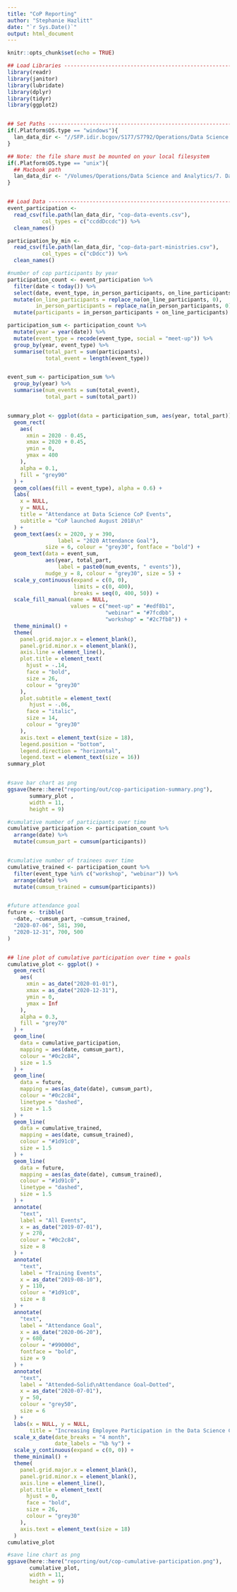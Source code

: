 ```yaml
---
title: "CoP Reporting"
author: "Stephanie Hazlitt"
date: "`r Sys.Date()`"
output: html_document
---
```


<!--
Copyright 2020 Province of British Columbia

This work is licensed under the Creative Commons Attribution 4.0 International License.
To view a copy of this license, visit http://creativecommons.org/licenses/by/4.0/.
-->


```r
knitr::opts_chunk$set(echo = TRUE)

## Load Libraries --------------------------------------------------------------
library(readr)
library(janitor)
library(lubridate)
library(dplyr)
library(tidyr)
library(ggplot2)


## Set Paths -------------------------------------------------------------------
if(.Platform$OS.type == "windows"){
  lan_data_dir <- "//SFP.idir.bcgov/S177/S7792/Operations/Data Science and Analytics/7. Data Science CoP/data"
}

## Note: the file share must be mounted on your local filesystem
if(.Platform$OS.type == "unix"){
  ## Macbook path
  lan_data_dir <- "/Volumes/Operations/Data Science and Analytics/7. Data Science CoP/data"
}


## Load Data -------------------------------------------------------------------
event_participation <-
  read_csv(file.path(lan_data_dir, "cop-data-events.csv"),
           col_types = c("ccddDccdc")) %>%
  clean_names()

participation_by_min <-
  read_csv(file.path(lan_data_dir, "cop-data-part-ministries.csv"),
           col_types = c("cDdcc")) %>%
  clean_names()
```




```r
#number of cop participants by year
participation_count <- event_participation %>%
  filter(date < today()) %>%
  select(date, event_type, in_person_participants, on_line_participants) %>%
  mutate(on_line_participants = replace_na(on_line_participants, 0),
         in_person_participants = replace_na(in_person_participants, 0)) %>%
  mutate(participants = in_person_participants + on_line_participants) 
```


```r
participation_sum <- participation_count %>%
  mutate(year = year(date)) %>% 
  mutate(event_type = recode(event_type, social = "meet-up")) %>% 
  group_by(year, event_type) %>% 
  summarise(total_part = sum(participants),
            total_event = length(event_type)) 


event_sum <- participation_sum %>% 
  group_by(year) %>% 
  summarise(num_events = sum(total_event),
            total_part = sum(total_part))


summary_plot <- ggplot(data = participation_sum, aes(year, total_part)) +
  geom_rect(
    aes(
      xmin = 2020 - 0.45,
      xmax = 2020 + 0.45,
      ymin = 0,
      ymax = 400
    ),
    alpha = 0.1,
    fill = "grey90"
  ) +
  geom_col(aes(fill = event_type), alpha = 0.6) +
  labs(
    x = NULL,
    y = NULL,
    title = "Attendance at Data Science CoP Events",
    subtitle = "CoP launched August 2018\n"
  ) +
  geom_text(aes(x = 2020, y = 390,
                label = "2020 Attendance Goal"),
            size = 6, colour = "grey30", fontface = "bold") +
  geom_text(data = event_sum,
            aes(year, total_part,
                label = paste0(num_events, " events")),
            nudge_y = 8, colour = "grey30", size = 5) +
  scale_y_continuous(expand = c(0, 0),
                     limits = c(0, 400),
                     breaks = seq(0, 400, 50)) +
  scale_fill_manual(name = NULL,
                    values = c("meet-up" = "#edf8b1",
                               "webinar" = "#7fcdbb",
                               "workshop" = "#2c7fb8")) +
  theme_minimal() +
  theme(
    panel.grid.major.x = element_blank(),
    panel.grid.minor.x = element_blank(),
    axis.line = element_line(),
    plot.title = element_text(
      hjust = -.14,
      face = "bold",
      size = 26,
      colour = "grey30"
    ),
    plot.subtitle = element_text(
       hjust = -.06,
      face = "italic",
      size = 14,
      colour = "grey30"
    ),
    axis.text = element_text(size = 18),
    legend.position = "bottom",
    legend.direction = "horizontal",
    legend.text = element_text(size = 16))
summary_plot 


#save bar chart as png
ggsave(here::here("reporting/out/cop-participation-summary.png"), 
       summary_plot ,
       width = 11,
       height = 9)

```



```r

#cumulative number of participants over time
cumulative_participation <- participation_count %>% 
  arrange(date) %>% 
  mutate(cumsum_part = cumsum(participants))


#cumulative number of trainees over time
cumulative_trained <- participation_count %>% 
  filter(event_type %in% c("workshop", "webinar")) %>% 
  arrange(date) %>% 
  mutate(cumsum_trained = cumsum(participants))


#future attendance goal
future <- tribble(
  ~date, ~cumsum_part, ~cumsum_trained,
  "2020-07-06", 581, 390,
  "2020-12-31", 700, 500
)


## line plot of cumulative participation over time + goals
cumulative_plot <- ggplot() +
  geom_rect(
    aes(
      xmin = as_date("2020-01-01"),
      xmax = as_date("2020-12-31"),
      ymin = 0,
      ymax = Inf
    ),
    alpha = 0.3,
    fill = "grey70"
  ) +
  geom_line(
    data = cumulative_participation,
    mapping = aes(date, cumsum_part),
    colour = "#0c2c84",
    size = 1.5
  ) +
  geom_line(
    data = future,
    mapping = aes(as_date(date), cumsum_part),
    colour = "#0c2c84",
    linetype = "dashed",
    size = 1.5
  ) +
  geom_line(
    data = cumulative_trained,
    mapping = aes(date, cumsum_trained),
    colour = "#1d91c0",
    size = 1.5
  ) +
  geom_line(
    data = future,
    mapping = aes(as_date(date), cumsum_trained),
    colour = "#1d91c0",
    linetype = "dashed",
    size = 1.5
  ) +
  annotate(
    "text",
    label = "All Events",
    x = as_date("2019-07-01"),
    y = 270,
    colour = "#0c2c84",
    size = 8
  ) +
  annotate(
    "text",
    label = "Training Events",
    x = as_date("2019-08-10"),
    y = 110,
    colour = "#1d91c0",
    size = 8
  ) +
  annotate(
    "text",
    label = "Attendance Goal",
    x = as_date("2020-06-20"),
    y = 680,
    colour = "#99000d",
    fontface = "bold",
    size = 9
  ) +
  annotate(
    "text",
    label = "Attended—Solid\nAttendance Goal—Dotted",
    x = as_date("2020-07-01"),
    y = 50,
    colour = "grey50",
    size = 6
  ) +
  labs(x = NULL, y = NULL,
       title = "Increasing Employee Participation in the Data Science CoP\n") +
  scale_x_date(date_breaks = "4 month",
               date_labels = "%b %y") +
  scale_y_continuous(expand = c(0, 0)) +
  theme_minimal() +
  theme(
    panel.grid.major.x = element_blank(),
    panel.grid.minor.x = element_blank(),
    axis.line = element_line(),
    plot.title = element_text(
      hjust = 0,
      face = "bold",
      size = 26,
      colour = "grey30"
    ),
    axis.text = element_text(size = 18)
  )
cumulative_plot

#save line chart as png
ggsave(here::here("reporting/out/cop-cumulative-participation.png"), 
       cumulative_plot,
       width = 11,
       height = 9)
```


